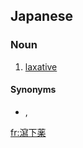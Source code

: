 ==Japanese==
{{wikipedia|lang=ja}}
{{ja-kanjitab|しゃ|げ|やく|yomi=o}}

===Noun===
{{ja-noun|しゃげやく}}

# [[laxative]]

====Synonyms====
* {{ja-r|下剤|げざい}}, {{ja-r|便秘薬|べんぴやく}}

[[fr:瀉下薬]]